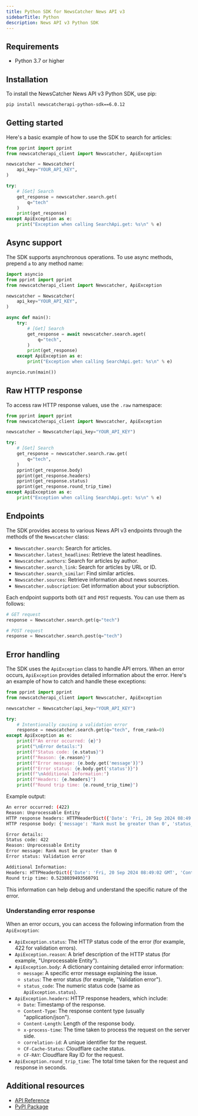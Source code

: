 ```yaml
---
title: Python SDK for NewsCatcher News API v3
sidebarTitle: Python
description: News API v3 Python SDK
---
```


## Requirements

- Python 3.7 or higher

## Installation

To install the NewsCatcher News API v3 Python SDK, use pip:

```bash
pip install newscatcherapi-python-sdk==6.0.12
```

## Getting started

Here's a basic example of how to use the SDK to search for articles:

```python
from pprint import pprint
from newscatcherapi_client import Newscatcher, ApiException

newscatcher = Newscatcher(
    api_key="YOUR_API_KEY",
)

try:
    # [Get] Search
    get_response = newscatcher.search.get(
        q="tech"
    )
    print(get_response)
except ApiException as e:
    print("Exception when calling SearchApi.get: %s\n" % e)
```

## Async support

The SDK supports asynchronous operations. To use async methods, prepend `a` to
any method name:

```python
import asyncio
from pprint import pprint
from newscatcherapi_client import Newscatcher, ApiException

newscatcher = Newscatcher(
    api_key="YOUR_API_KEY",
)

async def main():
    try:
        # [Get] Search
        get_response = await newscatcher.search.aget(
            q="tech",
        )
        print(get_response)
    except ApiException as e:
        print("Exception when calling SearchApi.get: %s\n" % e)

asyncio.run(main())
```

## Raw HTTP response

To access raw HTTP response values, use the `.raw` namespace:

```python
from pprint import pprint
from newscatcherapi_client import Newscatcher, ApiException

newscatcher = Newscatcher(api_key="YOUR_API_KEY")

try:
    # [Get] Search
    get_response = newscatcher.search.raw.get(
        q="tech",
    )
    pprint(get_response.body)
    pprint(get_response.headers)
    pprint(get_response.status)
    pprint(get_response.round_trip_time)
except ApiException as e:
    print("Exception when calling SearchApi.get: %s\n" % e)
```

## Endpoints

The SDK provides access to various News API v3 endpoints through the methods of
the `Newscatcher` class:

- `Newscatcher.search`: Search for articles.
- `Newscatcher.latest_headlines`: Retrieve the latest headlines.
- `Newscatcher.authors`: Search for articles by author.
- `Newscatcher.search_link`: Search for articles by URL or ID.
- `Newscatcher.search_similar`: Find similar articles.
- `Newscatcher.sources`: Retrieve information about news sources.
- `Newscatcher.subscription`: Get information about your subscription.

Each endpoint supports both `GET` and `POST` requests. You can use them as
follows:

```python
# GET request
response = Newscatcher.search.get(q="tech")

# POST request
response = Newscatcher.search.post(q="tech")
```

## Error handling

The SDK uses the `ApiException` class to handle API errors. When an error
occurs, `ApiException` provides detailed information about the error. Here's an
example of how to catch and handle these exceptions:

```python
from pprint import pprint
from newscatcherapi_client import Newscatcher, ApiException

newscatcher = Newscatcher(api_key="YOUR_API_KEY")

try:
    # Intentionally causing a validation error
    response = newscatcher.search.get(q="tech", from_rank=0)
except ApiException as e:
    print(f"An error occurred: {e}")
    print("\nError details:")
    print(f"Status code: {e.status}")
    print(f"Reason: {e.reason}")
    print(f"Error message: {e.body.get('message')}")
    print(f"Error status: {e.body.get('status')}")
    print(f"\nAdditional Information:")
    print(f"Headers: {e.headers}")
    print(f"Round trip time: {e.round_trip_time}")
```

Example output:

```bash
An error occurred: (422)
Reason: Unprocessable Entity
HTTP response headers: HTTPHeaderDict({'Date': 'Fri, 20 Sep 2024 08:49:02 GMT', 'Content-Type': 'application/json', 'Content-Length': '87', 'Connection': 'keep-alive', 'x-process-time': '0.02510356903076172', 'correlation-id': '4f36b415-1f7b-4287-b4f9-ce0c63560757', 'CF-Cache-Status': 'DYNAMIC', 'Server': 'cloudflare', 'CF-RAY': '8c608f565b0e2d97-KBP'})
HTTP response body: {'message': 'Rank must be greater than 0', 'status_code': 422, 'status': 'Validation error'}

Error details:
Status code: 422
Reason: Unprocessable Entity
Error message: Rank must be greater than 0
Error status: Validation error

Additional Information:
Headers: HTTPHeaderDict({'Date': 'Fri, 20 Sep 2024 08:49:02 GMT', 'Content-Type': 'application/json', 'Content-Length': '87', 'Connection': 'keep-alive', 'x-process-time': '0.02510356903076172', 'correlation-id': '4f36b415-1f7b-4287-b4f9-ce0c63560757', 'CF-Cache-Status': 'DYNAMIC', 'Server': 'cloudflare', 'CF-RAY': '8c608f565b0e2d97-KBP'})
Round trip time: 0.5238039493560791
```

This information can help debug and understand the specific nature of the error.

### Understanding error response

When an error occurs, you can access the following information from the
`ApiException`:

- `ApiException.status`: The HTTP status code of the error (for example, 422 for
  validation errors).
- `ApiException.reason`: A brief description of the HTTP status (for example,
  "Unprocessable Entity").
- `ApiException.body`: A dictionary containing detailed error information:
  - `message`: A specific error message explaining the issue.
  - `status`: The error status (for example, "Validation error").
  - `status_code`: The numeric status code (same as `ApiException.status`).
- `ApiException.headers`: HTTP response headers, which include:
  - `Date`: Timestamp of the response.
  - `Content-Type`: The response content type (usually "application/json").
  - `Content-Length`: Length of the response body.
  - `x-process-time`: The time taken to process the request on the server side.
  - `correlation-id`: A unique identifier for the request.
  - `CF-Cache-Status`: Cloudflare cache status.
  - `CF-RAY`: Cloudflare Ray ID for the request.
- `ApiException.round_trip_time`: The total time taken for the request and
  response in seconds.

## Additional resources

- [API Reference](/v3/api-reference/introduction)
- [PyPI Package](https://pypi.org/project/newscatcherapi-python-sdk/)
